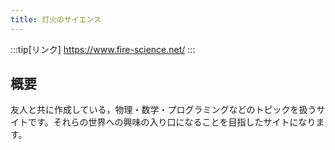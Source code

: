 ```yaml
---
title: 灯火のサイエンス
---
```


:::tip[リンク]
https://www.fire-science.net/
:::

## 概要
友人と共に作成している，物理・数学・プログラミングなどのトピックを扱うサイトです。それらの世界への興味の入り口になることを目指したサイトになります。

